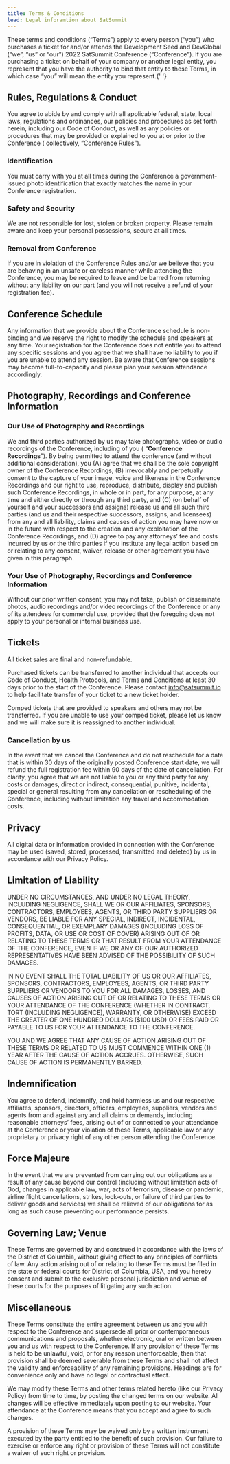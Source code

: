 ```yaml
---
title: Terms & Conditions
lead: Legal inforamtion about SatSummit
---
```

These terms and conditions (“Terms”) apply to every person (“you”) who purchases a ticket for and/or attends the Development Seed and DevGlobal  (“we”, “us” or “our”) 2022 SatSummit Conference (“Conference”). If you are purchasing a ticket on behalf of your company or another legal entity, you represent that you have the authority to bind that entity to these Terms, in which case “you” will mean the entity you represent.{' '}

## Rules, Regulations & Conduct

You agree to abide by and comply with all applicable federal, state, local laws, regulations and ordinances, our policies and procedures as set forth herein, including our Code of Conduct, as well as any policies or procedures that may be provided or explained to you at or prior to the Conference ( collectively, “Conference Rules”).

### Identification

You must carry with you at all times during the Conference a government-issued photo identification that exactly matches the name in your Conference registration.

### Safety and Security

We are not responsible for lost, stolen or broken property. Please remain aware and keep your personal possessions, secure at all times.

### Removal from Conference

If you are in violation of the Conference Rules and/or we believe that you are behaving in an unsafe or careless manner while attending the Conference, you may be required to leave and be barred from returning without any liability on our part (and you will not receive a refund of your registration fee).

## Conference Schedule

Any information that we provide about the Conference schedule is non-binding and we reserve the right to modify the schedule and speakers at any time. Your registration for the Conference does not entitle you to attend any specific sessions and you agree that we shall have no liability to you if you are unable to attend any session. Be aware that Conference sessions may become full-to-capacity and please plan your session attendance accordingly.

## Photography, Recordings and Conference Information

### Our Use of Photography and Recordings

We and third parties authorized by us may take photographs, video or audio recordings of the Conference, including of you ( “**Conference Recordings**”). By being permitted to attend the conference (and without additional consideration), you (A) agree that we shall be the sole copyright owner of the Conference Recordings, (B) irrevocably and perpetually consent to the capture of your image, voice and likeness in the Conference Recordings and our right to use, reproduce, distribute, display and publish such Conference Recordings, in whole or in part, for any purpose, at any time and either directly or through any third party, and (C) (on behalf of yourself and your successors and assigns) release us and all such third parties (and us and their respective successors, assigns, and licensees) from any and all liability, claims and causes of action you may have now or in the future with respect to the creation and any exploitation of the Conference Recordings, and (D) agree to pay any attorneys’ fee and costs incurred by us or the third parties if you institute any legal action based on or relating to any consent, waiver, release or other agreement you have given in this paragraph.

### Your Use of Photography, Recordings and Conference Information

Without our prior written consent, you may not take, publish or disseminate photos, audio recordings and/or video recordings of the Conference or any of its attendees for commercial use, provided that the foregoing does not apply to your personal or internal business use.

## Tickets

All ticket sales are final and non-refundable.

Purchased tickets can be transferred to another individual that accepts our Code of Conduct, Health Protocols, and Terms and Conditions at least 30 days prior to the start of the Conference. Please contact info@satsummit.io to help facilitate transfer of your ticket to a new ticket holder.

Comped tickets that are provided to speakers and others may not be transferred. If you are unable to use your comped ticket, please let us know and we will make sure it is reassigned to another individual.

### Cancellation by us

In the event that we cancel the Conference and do not reschedule for a date that is within 30 days of the originally posted Conference start date, we will refund the full registration fee within 90 days of the date of cancellation. For clarity, you agree that we are not liable to you or any third party for any costs or damages, direct or indirect, consequential, punitive, incidental, special or general resulting from any cancellation or rescheduling of the Conference, including without limitation any travel and accommodation costs.

## Privacy

All digital data or information provided in connection with the Conference may be used (saved, stored, processed, transmitted and deleted) by us in accordance with our Privacy Policy.

## Limitation of Liability

UNDER NO CIRCUMSTANCES, AND UNDER NO LEGAL THEORY, INCLUDING NEGLIGENCE, SHALL WE OR OUR AFFILIATES, SPONSORS, CONTRACTORS, EMPLOYEES, AGENTS, OR THIRD PARTY SUPPLIERS OR VENDORS, BE LIABLE FOR ANY SPECIAL, INDIRECT, INCIDENTAL, CONSEQUENTIAL, OR EXEMPLARY DAMAGES (INCLUDING LOSS OF PROFITS, DATA, OR USE OR COST OF COVER) ARISING OUT OF OR RELATING TO THESE TERMS OR THAT RESULT FROM YOUR ATTENDANCE OF THE CONFERENCE, EVEN IF WE OR ANY OF OUR AUTHORIZED REPRESENTATIVES HAVE BEEN ADVISED OF THE POSSIBILITY OF SUCH DAMAGES.

IN NO EVENT SHALL THE TOTAL LIABILITY OF US OR OUR AFFILIATES, SPONSORS, CONTRACTORS, EMPLOYEES, AGENTS, OR THIRD PARTY SUPPLIERS OR VENDORS TO YOU FOR ALL DAMAGES, LOSSES, AND CAUSES OF ACTION ARISING OUT OF OR RELATING TO THESE TERMS OR YOUR ATTENDANCE OF THE CONFERENCE (WHETHER IN CONTRACT, TORT (INCLUDING NEGLIGENCE), WARRANTY, OR OTHERWISE) EXCEED THE GREATER OF ONE HUNDRED DOLLARS ($100 USD) OR FEES PAID OR PAYABLE TO US FOR YOUR ATTENDANCE TO THE CONFERENCE.

YOU AND WE AGREE THAT ANY CAUSE OF ACTION ARISING OUT OF THESE TERMS OR RELATED TO US MUST COMMENCE WITHIN ONE (1) YEAR AFTER THE CAUSE OF ACTION ACCRUES. OTHERWISE, SUCH CAUSE OF ACTION IS PERMANENTLY BARRED.

## Indemnification

You agree to defend, indemnify, and hold harmless us and our respective affiliates, sponsors, directors, officers, employees, suppliers, vendors and agents from and against any and all claims or demands, including reasonable attorneys’ fees, arising out of or connected to your attendance at the Conference or your violation of these Terms, applicable law or any proprietary or privacy right of any other person attending the Conference.

## Force Majeure

In the event that we are prevented from carrying out our obligations as a result of any cause beyond our control (including without limitation acts of God, changes in applicable law, war, acts of terrorism, disease or pandemic, airline flight cancellations, strikes, lock-outs, or failure of third parties to deliver goods and services) we shall be relieved of our obligations for as long as such cause preventing our performance persists.

## Governing Law; Venue

These Terms are governed by and construed in accordance with the laws of the District of Columbia, without giving effect to any principles of conflicts of law. Any action arising out of or relating to these Terms must be filed in the state or federal courts for District of Columbia, USA, and you hereby consent and submit to the exclusive personal jurisdiction and venue of these courts for the purposes of litigating any such action.

## Miscellaneous

These Terms constitute the entire agreement between us and you with respect to the Conference and supersede all prior or contemporaneous communications and proposals, whether electronic, oral or written between you and us with respect to the Conference. If any provision of these Terms is held to be unlawful, void, or for any reason unenforceable, then that provision shall be deemed severable from these Terms and shall not affect the validity and enforceability of any remaining provisions. Headings are for convenience only and have no legal or contractual effect.

We may modify these Terms and other terms related hereto (like our Privacy Policy) from time to time, by posting the changed terms on our website. All changes will be effective immediately upon posting to our website. Your attendance at the Conference means that you accept and agree to such changes.

A provision of these Terms may be waived only by a written instrument executed by the party entitled to the benefit of such provision. Our failure to exercise or enforce any right or provision of these Terms will not constitute a waiver of such right or provision.